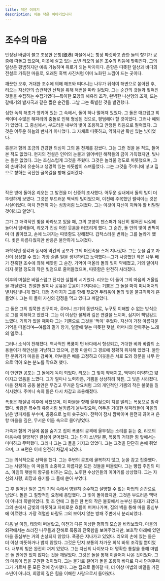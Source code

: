 ```yaml
---
title: 작은 이야기
description: 이는 작은 이야기입니다
---
```


# 조수의 마음

안정된 바람이 불고 조용한 은항(銀港) 마을에서는 항상 짜릿하고 습한 돌의 향기가 공중에 떠돌고 있으며, 이곳에 살고 있는 소년 리오의 삶은 조수의 리듬에 맞춰진다. 그의 일상은 평범하지만 예측 가능하며 위로가 되는 박자이다. 은항은 따뜻한 일상과 바다의 전설로 가득한 마을로, 오래된 흑백 사진처럼 이미 노화된 느낌이 드는 곳이다.

깨끗한 오후, 거대한 조수에 의해 해초와 떠다니는 나무가 뒤섞여 해변으로 쏟아진 후, 리오는 자신만의 습관적인 산책을 위해 해변을 따라 걸었다. 그는 순간의 것들과 잊혀진 것들을 수집하는 수집가였다—특이한 모양의 해유리 조각, 완벽한 나선형의 조개, 또는 갈매기의 발자국과 같은 짧은 순간들. 그날 그는 특별한 것을 발견했다.

심한 녹색 해초가 엉키어 있는 그 속에서, 돌이 하나 떨어져 있었다. 그 돌은 매끄럽고 회색이며 수많은 해파리의 충돌로 인해 형성된 것으로, 평범해야 할 것이었다. 그러나 예외가 있었다. 그 중심에서, 부드러운 내부의 빛이 조용하고 안정된 리듬으로 펄럭였다. 그것은 어두운 하늘의 반사가 아니었다. 그 자체로 따뜻하고, 약하지만 확신 있는 빛이었다.

흥분과 함께 조금의 건강한 의심이 그의 몸 전체를 감쌌다. 그는 그런 것을 본 적도, 들어 본 적도 없었다. 현지의 전설은 인어의 눈물과 잃어버린 해적들의 금이 가득했지만, 빛나는 돌은 없었다. 그는 조심스럽게 그것을 주웠다. 그것은 놀라울 정도로 따뜻했으며, 그의 손바닥에 유순하고 생명력 있는 따뜻함이 스며들었다. 그는 그것을 주머니에 넣고 집으로 향하는 곡진한 골목길을 향해 걸어갔다.

<br />

작은 방에 돌아온 리오는 그 발견을 더 신중히 조사했다. 어두운 실내에서 돌의 빛이 더 뚜렷하게 보였다. 그것은 부드러운 백색의 빛이었으며, 이전에 주목했던 펄럭이는 것은 사실이었다. 마치 천천히 자는 심장처럼 느껴졌다. 그는 이것이 자신이 지켜야 할 비밀일 것이라고 알았다.

그가 그 매력적인 빛을 바라보고 있을 때, 그의 고양이 잰스퍼가 유난히 떨어진 씨실에 놀아서 덤벼들며, 리오가 진심 어린 웃음을 터뜨리게 했다. 그 순간, 돌 안의 빛이 번쩍이며 더 밝아졌고, 손에 느껴지는 따뜻함도 강해졌다. 갑작스러운 변화는 그를 놀라게 했다. 빛은 아름다웠지만 반응은 불안하게 느껴졌다.

과학적인 생각과 동시에 약간의 공포가 그의 머릿속을 스쳐 지나갔다. 그는 눈을 감고 자신이 상상할 수 있는 가장 슬픈 일을 생각하려고 노력했다—그가 사랑했던 작은 나무 배가 잔혹한 조수에 의해 빼앗힌 그 순간. 기억이 떠올라 돌의 빛이 약해졌고, 거의 알아차리지 못할 정도의 작은 빛점으로 줄어들었으며, 따뜻함은 완전히 사라졌다.

이후의 며칠은 비밀스럽고 진지한 실험의 시기였다. 리오는 이 돌이 그의 마음의 거울임을 깨달았다. 친절한 말이나 공유된 웃음이 가져다주는 기쁨은 그 돌을 마치 미니어처의 별처럼 빛나게 했다. 대형 강아지가 그를 향해 짖으면 두려움이 돌의 빛을 불규칙하게 흔들었다. 그는 이 돌이 자신의 감정을 먹고 있다고 깨달았다.

그 돌은 그의 침묵한 친구이자, 주머니 크기의 동반자로, 누구도 이해할 수 없는 방식으로 그를 이해하고 있었다. 그는 이 이상한 물체와 깊은 연결을 느끼며, 심지어 책임감도 느꼈다. 기회가 있을 때마다 그는 기쁨으로 그것을 '먹이' 주었다. 자신이 가장 아름다운 기억을 떠올리며—여름의 딸기 향기, 얼굴에 닿는 따뜻한 햇살, 어머니의 안아주는 노래의 멜로디.

그러나 소식이 전해졌다. 역사적인 폭풍이 먼 바다에서 형성되고, 거대한 비와 바람의 소용돌이가 해안선을 겨냥하고 있으며, 은항 마을이 그 경로에 정확히 위치해 있었다. 불안한 분위기가 마을을 감싸며, 어부들은 배를 고정하고 이웃들은 서로 도와 창문을 나무 판으로 막아 오는 분노를 막으려 했다.

이 만연한 공포는 그 돌에게 독이 되었다. 리오는 그 빛이 약해지고, 맥박이 미약하고 얇아지고 있음을 느꼈다. 그가 얼마나 노력하든, 기쁨을 상상하려 하든, 그 빛은 사라졌다. 마을 전체의 공동 불안은 무겁고 무거운 담요처럼 그의 개인적인 기쁨의 작은 불꽃을 질식시켰다. 주머니 속의 돌은 다시 차갑고 조용해졌다.

폭풍은 해질녘 이후에 닥쳤으며, 이 마을을 향해 울부짖으며 치를 떨리는 폭풍으로 침략했다. 바람은 복수의 유령처럼 날카롭게 울부짖으며, 어두운 거대한 해파리들이 마을의 낡은 방파제를 부수며, 공중으로 높이 솟구쳤다. 전력이 잠시 깜빡이며 완전히 끊어져 은항 마을을 깊은, 무서운 어둠 속으로 몰아넣었다.

가족과 함께 거실에 몸을 숨기고 집이 폭풍의 공격에 울부짖는 소리를 듣는 중, 리오의 마음속에 절망적인 결심이 굳어졌다. 그는 단지 소년일 뿐, 폭풍의 거대한 힘 앞에서는 미미하고 무력했다. 그러나 그는 그 돌을 가지고 있었다. 그는 그것을 단단히 손에 쥐었으며, 그 표면은 이제 완전히 차갑게 되었다.

그는 의식적으로 선택을 했다. 그는 주변의 공포에 굴복하지 않고, 눈을 감고 집중했다. 그는 사랑하는 이 마을의 소중하고 아름다운 모든 것들을 떠올렸다. 그는 빵집 주인의 미소, 아침의 햇살이 항구를 비추는 모습, 노후한 수상인들의 이야기를 상상했다. 그는 자신의 사랑, 희망과 용기를 그 돌에 쏟아 부었다.

그 후 일어난 일은 그의 기억 속에서 영원히 순수하고 설명할 수 없는 마법의 순간으로 남았다. 돌은 그 절망적인 요청에 응답했다. 그 빛이 돌아왔지만, 그것은 부드러운 맥박이 아니라 폭발이었다. 몇 초 안에 그 돌은 한 번의 작은 불꽃에서 눈부신 등대가 되었다. 그의 손에서 금빛의 따뜻하고 자비로운 흐름이 퍼져나가며, 집의 벽을 통해 마을 중심부에 이르렀다. 가장 격렬한 바람도 그의 보이지 않는 방패 주변에서 분리되었다.

다음 날 아침, 태양이 떠올랐고, 이전과 다른 이상한 평화의 모습을 바라보았다. 마을의 외곽에서는 쓰러진 나무들과 잔해로 폭풍의 잔혹함을 보여주었지만, 보호막 아래에 있던 마을 중심부는 거의 손상되지 않았다. 폭풍은 지나가고 있었다. 리오의 손에 있는 돌은 더 이상 따뜻하거나 밝지 않았다. 그것은 단지 보통의 차가운 회색 바위 조각일 뿐이었다. 내부의 빛은 완전히 꺼져 있었다. 그는 자신의 나이보다 더 명확한 통찰을 통해 마법은 돌 안에만 있지 않다는 것을 깨달았다. 그것은 돌을 통해 이끌어져 나온 것이었다. 그의 마음이 집을 구원한 것이었다. 그는 물가로 걸어가 돌을 조용히 바다로 다시 던져주며 그가 가르쳐 준 모든 것에 감사했다. 그는 집으로 돌아갈 때, 더 이상 마법의 비밀을 가진 소년이 아니라, 희망의 깊은 힘을 이해한 사람으로서 돌아왔다.
